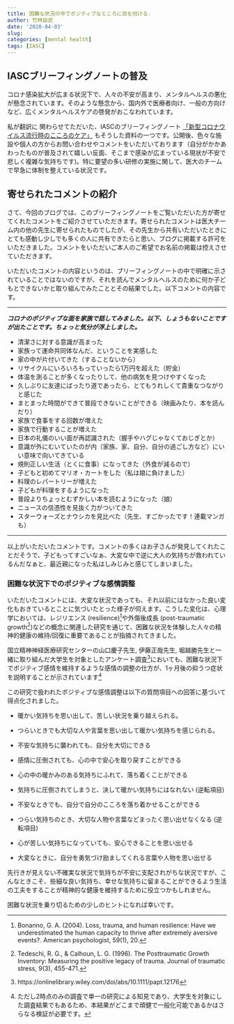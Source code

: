 ```yaml
---
title: 困難な状況の中でポジティブなところに目を向ける. 
author: 竹林由武
date: '2020-04-03'
slug: 
categories: [mental health]
tags: [IASC]
---
```



## IASCブリーフィングノートの普及  

コロナ感染拡大が広まる状況下で、人々の不安が高まり、メンタルヘルスの悪化が懸念されています。そのような懸念から、国内外で医療者向け、一般の方向けなど、広くメンタルヘルスケアの啓発がおこなわれています。

私が翻訳に 関わらせてただいた、IASCのブリーフィングノート [「新型コロナウイルス流行時のこころのケア」](https://interagencystandingcommittee.org/system/files/2020-03/IASC%20Interim%20Briefing%20Note%20on%20COVID-19%20Outbreak%20Readiness%20and%20Response%20Operations%20-%20MHPSS%20%28Japanese%29.pdf) もそうした資料の一つです。公開後、色々な施設や個人の方からお問い合わせやコメントをいただいております（自分がかかあわったものが普及されて嬉しい反面、そこまで感染が広まっている現状が不安で悲しく複雑な気持ちです)。特に要望の多い研修の実施に関して、医大のチームで早急に体制を整えている状況です。


## 寄せられたコメントの紹介

さて、今回のブログでは、このブリーフィングノートをご覧いただいた方が寄せてくれたコメントをご紹介させていただきます。寄せられたコメントは医大チーム内の他の先生に寄せられたものでしたが、その先生から共有いただいたときにとても感動し少しでも多くの人に共有できたらと思い、ブログに掲載する許可をいただきました。コメントをいただいご本人のご希望でお名前の掲載は控えさせていただきます。

いただいたコメントの内容というのは、ブリーフィングノートの中で明確に示されていることではないのですが、それを読んでメンタルヘルスのために何か子どもとできないかと取り組んでみたこととその結果でした。以下コメントの内容です。

-----

***コロナのポジティブな面を家族で話してみました。以下、しょうもないことですが出たことです。ちょっと気分が浮上しました。*** 


- 清潔さに対する意識が高まった 
- 家族って運命共同体なんだ、ということを実感した  
- 家の中が片付いてきた（することないから）  
- リサイクルにいろいろもっていったら1万円を超えた（貯金）  
- 体温を測ることが多くなったりして、他の病気を見つけやすくなった  
- 久しぶりに友達にばったり道であったら、とてもうれしくて貴重なつながりと感じた  
- まとまった時間ができて普段できないことができる（映画みたり、本を読んだり）  
- 家族で食事をする回数が増えた  
- 家族で行動することが増えた  
- 日本の礼儀のいい面が再認識された（握手やハグじゃなくておじぎとか）  
- 意識が外にむいていたのが内（家族、家、自分、自分の過ごし方など）にいい意味で向いてきている  
- 規則正しい生活（とくに食事）になってきた（外食が減るので）  
- 子どもと初めてマリオ・カートをした（私は娘に負けました）  
- 料理のレパートリーが増えた  
- 子どもが料理をするようになった
- 普段よりちょっとむずかしい本を読むようになった（娘）  
- ニュースの信憑性を見抜く力がついてきた  
- スターウォーズとナウシカを見比べた（先生、すごかったです！連載マンガも）  

-----

以上がいただいたコメントです。コメントの多くはお子さんが発見してくれたことだそうで、子どもってすごいなぁ、大変な中で逆に大人の気持ちが救われているんだなぁと、最近親になった私はしみじみと感じてしまいました。

### 困難な状況下でのポジティブな感情調整

いただいたコメントには、大変な状況であっても、それ以前にはなかった良い変化もおきているとことに気づいたとった様子が伺えます。こうした変化は、心理学においては、レジリエンス (resilience)[^1]や外傷後成長 (post-traumatic growth[^2])などの概念に関連した研究を通じて、困難な状況を体験した人々の精神的健康の維持/回復に重要であることが指摘されてきました。  

[^1]: Bonanno, G. A. (2004). Loss, trauma, and human resilience: Have we underestimated the human capacity to thrive after extremely aversive events?. American psychologist, 59(1), 20.

[^2]: Tedeschi, R. G., & Calhoun, L. G. (1996). The Posttraumatic Growth Inventory: Measuring the positive legacy of trauma. Journal of traumatic stress, 9(3), 455-471.

国立精神神経医療研究センターの山口慶子先生, 伊藤正哉先生, 堀越勝先生と一緒に取り組んだ大学生を対象としたアンケート調査[^3]においても、困難な状況下でポジティブ感情を維持するような感情の調整の仕方が、1ヶ月後の抑うつ症状を説明することが示されています[^4]  

[^3]: https://onlinelibrary.wiley.com/doi/abs/10.1111/papt.12176

[^4]:ただし2時点のみの調査で単一の研究による知見であり、大学生を対象にした調査結果でもあるため、本結果がどこまで頑健で一般化可能であるかはさらなる検証が必要です。



この研究で扱われたポジティブな感情調整は以下の質問項目への回答に基づいて得点化されました。

- 暖かい気持ちを思い出して、苦しい状況を乗り越えられる。  

- つらいときでも大切な人や言葉を思い出して暖かい気持ちを感じられる。  

- 不安な気持ちに襲われても、自分を大切にできる  

- 感情に圧倒されても、心の中で安心を取り戻すことができる  

- 心の中の暖かみのある気持ちにふれて、落ち着くことができる  

- 気持ちに圧倒されてしまうと、決して暖かい気持ちにはなれない (逆転項目)  

- 不安なときでも、自分で自分のこころを落ち着かせることができる  

- つらい気持ちのとき、大切な人物や言葉などまったく思い出せなくなる (逆転項目)

- 心が苦しい気持ちになっていても、安心できることを思い出せる  

- 大変なときに、自分を勇気づけ励ましてくれる言葉や人物を思い出せる


先行きが見えない不確実な状況で気持ちが不安に支配されがちな状況ですが、こんなときこそ、些細な良い気持ち、幸せな気持ちに留まることができるよう生活の工夫をすることが精神的な健康を維持するために役立つかもしれません。

困難な状況を乗り切るための少しのヒントになれば幸いです。



